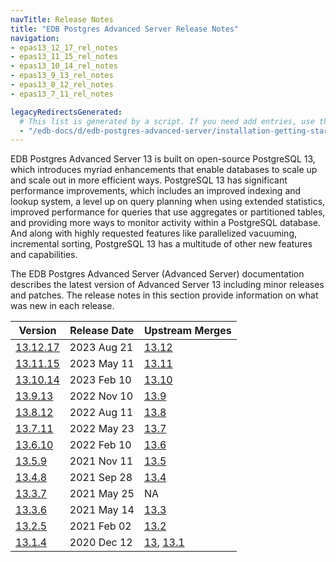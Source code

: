 ```yaml
---
navTitle: Release Notes
title: "EDB Postgres Advanced Server Release Notes"
navigation:
- epas13_12_17_rel_notes
- epas13_11_15_rel_notes
- epas13_10_14_rel_notes
- epas13_9_13_rel_notes
- epas13_8_12_rel_notes
- epas13_7_11_rel_notes

legacyRedirectsGenerated:
  # This list is generated by a script. If you need add entries, use the `legacyRedirects` key.
  - "/edb-docs/d/edb-postgres-advanced-server/installation-getting-started/release-notes/13/index.html"
---
```


EDB Postgres Advanced Server 13 is built on open-source PostgreSQL 13, which introduces myriad enhancements that enable databases to scale up and scale out in more efficient ways. PostgreSQL 13 has significant performance improvements, which includes an improved indexing and lookup system, a level up on query planning when using extended statistics, improved performance for queries that use aggregates or partitioned tables, and providing more ways to monitor activity within a PostgreSQL database. And along with highly requested features like parallelized vacuuming, incremental sorting, PostgreSQL 13 has a multitude of other new features and capabilities.

The EDB Postgres Advanced Server (Advanced Server) documentation describes the latest version of Advanced Server 13 including minor releases and patches. The release notes in this section provide information on what was new in each release. 

| Version                               | Release Date | Upstream Merges                                                                                                  | 
| ------------------------------------- | ------------ | ---------------------------------------------------------------------------------------------------------------- | 
| [13.12.17](epas13_12_17_rel_notes) | 2023 Aug 21  | [13.12](https://www.postgresql.org/docs/release/13.12/)           |
| [13.11.15](epas13_11_15_rel_notes) | 2023 May 11  | [13.11](https://www.postgresql.org/docs/release/13.11/)           |
| [13.10.14](epas13_10_14_rel_notes) | 2023 Feb 10  | [13.10](https://www.postgresql.org/docs/release/13.10/)           |
| [13.9.13](epas13_9_13_rel_notes) | 2022 Nov 10  | [13.9](https://www.postgresql.org/docs/release/13.9/)           |
| [13.8.12](epas13_8_12_rel_notes) | 2022 Aug 11  | [13.8](https://www.postgresql.org/docs/release/13.8/)           |
| [13.7.11](epas13_7_11_rel_notes) | 2022 May 23  | [13.7](https://www.postgresql.org/docs/release/13.7/)           
| [13.6.10](13_epas13.6.10_rel_notes) | 2022 Feb 10  | [13.6](https://www.postgresql.org/docs/13/release-13-6.html)           | 
| [13.5.9](14_epas13.5.9_rel_notes) | 2021 Nov 11  | [13.5](https://www.postgresql.org/docs/13/release-13-5.html)           | 
| [13.4.8](15_epas13.4.8_rel_notes) | 2021 Sep 28  | [13.4](https://www.postgresql.org/docs/13/release-13-4.html)     | 
| [13.3.7](16_epas13.3.7_rel_notes) | 2021 May 25  | NA                                                                                                               |
| [13.3.6](17_epas13.3.6_rel_notes) | 2021 May 14  | [13.3](https://www.postgresql.org/docs/13/release-13-3.html)               |
| [13.2.5](19_epas13.2.5_rel_notes) | 2021 Feb 02   | [13.2](https://www.postgresql.org/docs/13/release-13-2.html)          |
| [13.1.4](20_epas13_rel_notes)         | 2020 Dec 12  | [13](https://www.postgresql.org/docs/13/release-13.html), [13.1](https://www.postgresql.org/docs/13/release-13-1.html) |